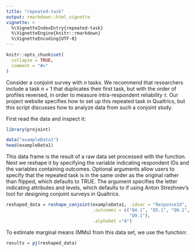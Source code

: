 ```yaml
---
title: "repeated-task"
output: rmarkdown::html_vignette
vignette: >
  %\VignetteIndexEntry{repeated-task}
  %\VignetteEngine{knitr::rmarkdown}
  %\VignetteEncoding{UTF-8}
---
```


```r
knitr::opts_chunk$set(
  collapse = TRUE,
  comment = "#>"
)
```

Consider a conjoint survey with $n$ tasks. We recommend that researchers include a task $n+1$ that duplicates their first task, but with the order of profiles reversed, in order to measure intra-respondent reliability $\tau$. Our project website specifies how to set up this repeated task in Qualtrics, but this script discusses how to analyze data from such a conjoint study.

First read the data and inspect it:

```r
library(projoint)

data("exampleData1")
head(exampleData1)
```

This data frame is the result of a raw data set processed with the \texttt{read_Qualtrics} function. Next we reshape it by specifying the variable indicating respondent IDs and the variables containing outcomes. Optional arguments allow users to specify that the repeated task is in the same order as the original rather than flipped, which defaults to TRUE. The \texttt{.alphabet} argument specifies the letter indicating attributes and levels, which defaults to \texttt{F} if using Anton Strezhnev's tool for designing conjoint surveys in Qualtrics.

```r
reshaped_data = reshape_conjoint(exampleData1, .idvar = "ResponseId",
                                 .outcomes = c("Q4.1", "Q5.1", "Q6.1", "Q7.1", "Q8.1", 
                                               "Q9.1"),
                                 .alphabet ="A")

```

To estimate marginal means (MMs) from this data set, we use the \texttt{pj} function:

```r
results = pj(reshaped_data)
```

